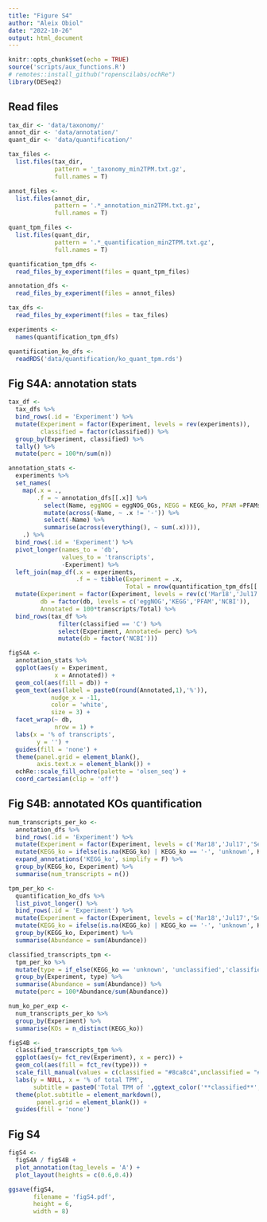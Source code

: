 ```yaml
---
title: "Figure S4"
author: "Aleix Obiol"
date: "2022-10-26"
output: html_document
---
```


```r
knitr::opts_chunk$set(echo = TRUE)
source('scripts/aux_functions.R')
# remotes::install_github("ropenscilabs/ochRe")
library(DESeq2)
```

## Read files

```r
tax_dir <- 'data/taxonomy/'
annot_dir <- 'data/annotation/'
quant_dir <- 'data/quantification/' 

tax_files <- 
  list.files(tax_dir, 
             pattern = '_taxonomy_min2TPM.txt.gz', 
             full.names = T)

annot_files <- 
  list.files(annot_dir,
             pattern = '.*_annotation_min2TPM.txt.gz',
             full.names = T)

quant_tpm_files <- 
  list.files(quant_dir,
             pattern = '.*_quantification_min2TPM.txt.gz',
             full.names = T)

quantification_tpm_dfs <-
  read_files_by_experiment(files = quant_tpm_files)

annotation_dfs <- 
  read_files_by_experiment(files = annot_files)

tax_dfs <- 
  read_files_by_experiment(files = tax_files)

experiments <- 
  names(quantification_tpm_dfs)

quantification_ko_dfs <- 
  readRDS('data/quantification/ko_quant_tpm.rds')
```

## Fig S4A: annotation stats

```r
tax_df <- 
  tax_dfs %>% 
  bind_rows(.id = 'Experiment') %>% 
  mutate(Experiment = factor(Experiment, levels = rev(experiments)),
         classified = factor(classified)) %>% 
  group_by(Experiment, classified) %>% 
  tally() %>% 
  mutate(perc = 100*n/sum(n))

annotation_stats <- 
  experiments %>% 
  set_names(
    map(.x = .,
        .f = ~ annotation_dfs[[.x]] %>% 
          select(Name, eggNOG = eggNOG_OGs, KEGG = KEGG_ko, PFAM =PFAMs) %>% 
          mutate(across(-Name, ~ .x != '-')) %>% 
          select(-Name) %>% 
          summarise(across(everything(), ~ sum(.x)))),
    .) %>% 
  bind_rows(.id = 'Experiment') %>% 
  pivot_longer(names_to = 'db',
               values_to = 'transcripts',
               -Experiment) %>% 
  left_join(map_df(.x = experiments, 
                   .f = ~ tibble(Experiment = .x, 
                                 Total = nrow(quantification_tpm_dfs[[.x]])))) %>% 
  mutate(Experiment = factor(Experiment, levels = rev(c('Mar18','Jul17','Sep20','Nov18'))),
         db = factor(db, levels = c('eggNOG','KEGG','PFAM','NCBI')),
         Annotated = 100*transcripts/Total) %>% 
  bind_rows(tax_df %>% 
              filter(classified == 'C') %>% 
              select(Experiment, Annotated= perc) %>% 
              mutate(db = factor('NCBI')))

figS4A <- 
  annotation_stats %>% 
  ggplot(aes(y = Experiment,
             x = Annotated)) +
  geom_col(aes(fill = db)) +
  geom_text(aes(label = paste0(round(Annotated,1),'%')),
            nudge_x = -11,
            color = 'white',
            size = 3) +
  facet_wrap(~ db,
             nrow = 1) +
  labs(x = '% of transcripts',
        y = '') +
  guides(fill = 'none') +
  theme(panel.grid = element_blank(),
        axis.text.x = element_blank()) +
  ochRe::scale_fill_ochre(palette = 'olsen_seq') +
  coord_cartesian(clip = 'off')
```

## Fig S4B: annotated KOs quantification

```r
num_transcripts_per_ko <- 
  annotation_dfs %>% 
  bind_rows(.id = 'Experiment') %>% 
  mutate(Experiment = factor(Experiment, levels = c('Mar18','Jul17','Sep20','Nov18'))) %>% 
  mutate(KEGG_ko = ifelse(is.na(KEGG_ko) | KEGG_ko == '-', 'unknown', KEGG_ko)) %>% 
  expand_annotations('KEGG_ko', simplify = F) %>% 
  group_by(KEGG_ko, Experiment) %>% 
  summarise(num_transcripts = n())

tpm_per_ko <- 
  quantification_ko_dfs %>% 
  list_pivot_longer() %>% 
  bind_rows(.id = 'Experiment') %>% 
  mutate(Experiment = factor(Experiment, levels = c('Mar18','Jul17','Sep20','Nov18'))) %>% 
  mutate(KEGG_ko = ifelse(is.na(KEGG_ko) | KEGG_ko == '-', 'unknown', KEGG_ko)) %>% 
  group_by(KEGG_ko, Experiment) %>% 
  summarise(Abundance = sum(Abundance))

classified_transcripts_tpm <- 
  tpm_per_ko %>% 
  mutate(type = if_else(KEGG_ko == 'unknown', 'unclassified','classified')) %>% 
  group_by(Experiment, type) %>% 
  summarise(Abundance = sum(Abundance)) %>% 
  mutate(perc = 100*Abundance/sum(Abundance))

num_ko_per_exp <- 
  num_transcripts_per_ko %>% 
  group_by(Experiment) %>% 
  summarise(KOs = n_distinct(KEGG_ko))

figS4B <- 
  classified_transcripts_tpm %>% 
  ggplot(aes(y= fct_rev(Experiment), x = perc)) +
  geom_col(aes(fill = fct_rev(type))) +
  scale_fill_manual(values = c(classified = "#8ca8c4",unclassified = "#e0e0e0"), name = NULL) +
  labs(y = NULL, x = '% of total TPM',
       subtitle = paste0('Total TPM of ',ggtext_color('**classified**',"#8ca8c4"),' and ',ggtext_color('**unclassified**',"#e0e0e0"),' (KEGG) transcripts'))+
  theme(plot.subtitle = element_markdown(),
        panel.grid = element_blank()) +
  guides(fill = 'none')
```

## Fig S4

```r
figS4 <- 
  figS4A / figS4B +
  plot_annotation(tag_levels = 'A') +
  plot_layout(heights = c(0.6,0.4)) 

ggsave(figS4,
       filename = 'figS4.pdf',
       height = 6,
       width = 8)
```


